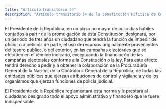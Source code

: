 ```yaml
---
title: "Artículo transitorio 34"
description: "Artículo transitorio 34 de la Constitución Política de Colombia"
---
```


El Presidente de la República, en un plazo no mayor de ocho días hábiles contados a partir de la promulgación de esta Constitución, designará, por un período de tres años un ciudadano que tendrá la función de impedir de oficio, o a petición de parte, el uso de recursos originalmente provenientes del tesoro público, o del exterior, en las campañas electorales que se efectúen en el término indicado, exceptuando la financiación de las campañas electorales conforme a la Constitución o la ley. Para este efecto tendrá derecho a pedir y a obtener la colaboración de la Procuraduría General de la Nación, de la Contraloría General de la República, de todas las entidades públicas que ejerzan atribuciones de control y vigilancia y de los organismos que ejerzan funciones de policía judicial.

El Presidente de la República reglamentará esta norma y le prestará al ciudadano designado todo el apoyo administrativo y financiero que le fuere indispensable.
